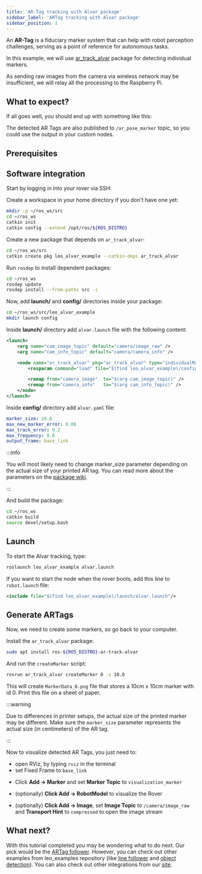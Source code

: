```yaml
---
title: 'AR-Tag tracking with Alvar package'
sidebar_label: 'ARTag tracking with Alvar package'
sidebar_position: 1
---
```



An **AR-Tag** is a fiduciary marker system that can help with robot perception
challenges, serving as a point of reference for autonomous tasks.

In this example, we will use
[ar_track_alvar](http://wiki.ros.org/ar_track_alvar) package for detecting
individual markers.

As sending raw images from the camera via wireless network may be insufficient,
we will relay all the processing to the Raspberry Pi.

<ImageZoom
  loading="eager"
  src="/img/docs_images/leo-rover/integrations/artag-tracking-alvar/leo-artag-erc.webp"
  alt="Leo Rover and ARTags at ERC"
  width="1500"
  height="635"
/>

## What to expect?

If all goes well, you should end up with something like this:

<div className="video-container">
  <LiteYouTubeEmbed
    id="QQpz7LU5eJ4"
    params="autoplay=0&autohide=1&showinfo=0&rel=0"
    poster="hqdefault"
    title="Leo Rover Unboxing and Getting Started"
    webp
  />
</div>

The detected AR Tags are also published to `/ar_pose_marker` topic, so you could
use the output in your custom nodes.

## Prerequisites

<LinkButton to="/docs/leo-rover/guides/ssh" description="Connect via SSH" />
<LinkButton
  to="/docs/leo-rover/guides/connect-to-network"
  description="Connect to a local network and the Internet"
/>

## Software integration

Start by logging in into your rover via SSH:

<LinkButton to="/docs/leo-rover/guides/ssh" description="Connect via SSH" />

Create a workspace in your home directory if you don't have one yet:

```bash
mkdir -p ~/ros_ws/src
cd ~/ros_ws
catkin init
catkin config --extend /opt/ros/${ROS_DISTRO}
```

Create a new package that depends on `ar_track_alvar`:

```bash
cd ~/ros_ws/src
catkin create pkg leo_alvar_example --catkin-deps ar_track_alvar
```

Run `rosdep` to install dependent packages:

```bash
cd ~/ros_ws
rosdep update
rosdep install --from-paths src -i
```

Now, add **launch/** and **config/** directories inside your package:

```bash
cd ~/ros_ws/src/leo_alvar_example
mkdir launch config
```

Inside **launch/** directory add `alvar.launch` file with the following content:

```xml title="leo_alvar_example/launch/alvar.launch"
<launch>
	<arg name="cam_image_topic" default="camera/image_raw" />
	<arg name="cam_info_topic" default="camera/camera_info" />

	<node name="ar_track_alvar" pkg="ar_track_alvar" type="individualMarkersNoKinect" respawn="false" output="screen">
		<rosparam command="load" file="$(find leo_alvar_example)/config/alvar.yaml" />

		<remap from="camera_image"  to="$(arg cam_image_topic)" />
		<remap from="camera_info"   to="$(arg cam_info_topic)" />
	</node>
</launch>
```

Inside **config/** directory add `alvar.yaml` file:

```yaml
marker_size: 10.0
max_new_marker_error: 0.08
max_track_error: 0.2
max_frequency: 8.0
output_frame: base_link
```

:::info

You will most likely need to change marker_size parameter depending on the
actual size of your printed AR tag. You can read more about the parameters on
the
[package wiki](http://wiki.ros.org/ar_track_alvar#ar_track_alvar.2BAC8-post-fuerte.Detecting_individual_tags).

:::

And build the package:

```bash
cd ~/ros_ws
catkin build
source devel/setup.bash
```

## Launch

To start the Alvar tracking, type:

```bash
roslaunch leo_alvar_example alvar.launch
```

If you want to start the node when the rover boots, add this line to
`robot.launch` file:

```xml title="/etc/ros/robot.launch"
<include file="$(find leo_alvar_example)/launch/alvar.launch"/>
```

## Generate ARTags

Now, we need to create some markers, so go back to your computer.

Install the `ar_track_alvar` package:

```bash
sudo apt install ros-${ROS_DISTRO}-ar-track-alvar
```

And run the `createMarker` script:

```bash
rosrun ar_track_alvar createMarker 0 -s 10.0
```

This will create `MarkerData_0.png` file that stores a 10cm x 10cm marker with
id 0. Print this file on a sheet of paper.

:::warning

Due to differences in printer setups, the actual size of the printed marker may
be different. Make sure the `marker_size` parameter represents the actual size
(in centimeters) of the AR tag.

:::

Now to visualize detected AR Tags, you just need to:

- open RViz, by typing `rviz` in the terminal
- set Fixed Frame to `base_link`

<ImageZoom
  src="/img/docs_images/leo-rover/guides/rviz/rviz-base-link.webp"
  alt="Setting base_link in RViz"
  width="1365"
  height="728"
/>

- Click **Add -> Marker** and set **Marker Topic** to `visualization_marker`

<ImageZoom
  src="/img/docs_images/leo-rover/integrations/artag-tracking-alvar/rviz-display-type-marker.webp"
  alt="Adding Marker topic to visualization marker in RViz"
  width="1365"
  height="729"
/>

<ImageZoom
  src="/img/docs_images/leo-rover/integrations/artag-tracking-alvar/rviz-marker-topic.webp"
  alt="Changing marker topic to /visualization marker in RViz"
  width="1363"
  height="730"
/>

- (optionally) **Click Add -> RobotModel** to visualize the Rover

<ImageZoom
  src="/img/docs_images/leo-rover/guides/rviz/rviz-add-robot-model.webp"
  alt="Adding Robot model in RViz"
  width="1364"
  height="728"
/>

- (optionally) **Click Add -> Image**, set **Image Topic** to
  `/camera/image_raw` and **Transport Hint** to `compressed` to open the image
  stream

<ImageZoom
  src="/img/docs_images/leo-rover/integrations/artag-tracking-alvar/rviz-display-type-image.webp"
  alt="Adding new display type to RViz - image"
  width="1365"
  height="728"
/>

<ImageZoom
  src="/img/docs_images/leo-rover/integrations/artag-tracking-alvar/rviz-transport-hint.webp"
  alt="Setting new image display type to compressed camera feed"
  width="1365"
  height="728"
/>

## What next?

With this tutorial completed you may be wondering what to do next. Our pick
would be the
[ARTag follower](/docs/leo-rover/integrations/leo-examples/follow-artag).
However, you can check out other examples from leo_examples repository (like
[line follower](/docs/leo-rover/integrations/leo-examples/line-follower) and
[object detection](/docs/leo-rover/integrations/leo-examples/object-detection)).
You can also check out other integrations from our
[site](/docs/category/integrations).
